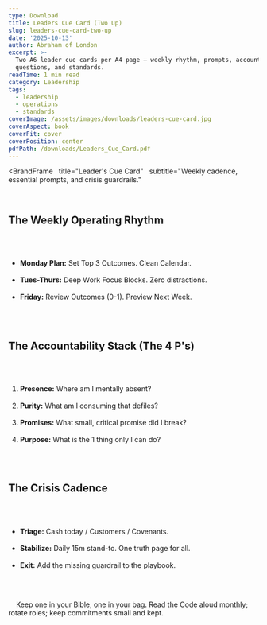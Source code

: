 ```yaml
---
type: Download
title: Leaders Cue Card (Two Up)
slug: leaders-cue-card-two-up
date: '2025-10-13'
author: Abraham of London
excerpt: >-
  Two A6 leader cue cards per A4 page — weekly rhythm, prompts, accountability
  questions, and standards.
readTime: 1 min read
category: Leadership
tags:
  - leadership
  - operations
  - standards
coverImage: /assets/images/downloads/leaders-cue-card.jpg
coverAspect: book
coverFit: cover
coverPosition: center
pdfPath: /downloads/Leaders_Cue_Card.pdf
---
```


<BrandFrame
  title="Leader's Cue Card"
  subtitle="Weekly cadence, essential prompts, and crisis guardrails."
>
  <h2>The Weekly Operating Rhythm</h2>
  <ul>
    <li>**Monday Plan:** Set Top 3 Outcomes. Clean Calendar.</li>
    <li>**Tues-Thurs:** Deep Work Focus Blocks. Zero distractions.</li>
    <li>**Friday:** Review Outcomes (0-1). Preview Next Week.</li>
  </ul>

  <h2>The Accountability Stack (The 4 P's)</h2>
  <ol>
    <li>**Presence:** Where am I mentally absent?</li>
    <li>**Purity:** What am I consuming that defiles?</li>
    <li>**Promises:** What small, critical promise did I break?</li>
    <li>**Purpose:** What is the 1 thing only I can do?</li>
  </ol>

  <h2>The Crisis Cadence</h2>
  <ul>
    <li>**Triage:** Cash today / Customers / Covenants.</li>
    <li>**Stabilize:** Daily 15m stand-to. One truth page for all.</li>
    <li>**Exit:** Add the missing guardrail to the playbook.</li>
  </ul>

  <div className="not-prose mt-6 text-[11.5px] text-[color:var(--color-on-secondary)/0.6]">
    Keep one in your Bible, one in your bag. Read the Code aloud monthly; rotate roles; keep commitments small and kept.
  </div>
</BrandFrame>
